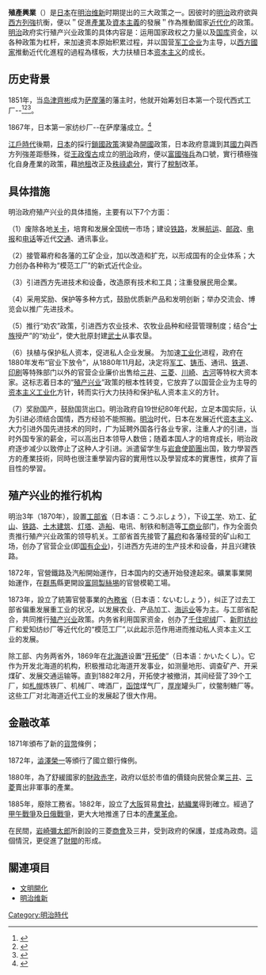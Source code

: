 '''殖產興業'''（{{jpn|j=殖産興業|hg=しょくさんこうぎょう|rm=shokusan kōgyō|f=y}}）是[[日本|日本]]在[[明治维新|明治维新]]时期提出的三大政策之一。因彼时的[[明治|明治]]政府欲與[[西方世界|西方]][[列強|列強]]抗衡，便以＂促進[[產業|產業]]及[[資本主義|資本主義]]的發展＂作為推動國家[[近代化|近代化]]的政策。[[明治|明治]]政府实行殖产兴业政策的具体内容是：运用国家政权之力量以及[[国库|国库]]资金，以各种政策为杠杆，来加速资本原始积累过程，并以国营[[國防工業|军工企业]]为主导，以[[西方國家|西方國家]]推動近代化進程的過程為樣板，大力扶植日本[[资本主义|资本主义]]的成长。

==历史背景==
1851年，当[[岛津齊彬|岛津齊彬]]成为[[萨摩藩|萨摩藩]]的藩主时，他就开始筹划日本第一个现代西式工厂--{{ja-link|集成館事業}}<ref>{{Cite book |1=和書 |url=https://kotobank.jp/word/%E6%AE%96%E7%94%A3%E8%88%88%E6%A5%AD-80130#E4.B8.96.E7.95.8C.E5.A4.A7.E7.99.BE.E7.A7.91.E4.BA.8B.E5.85.B8.20.E7.AC.AC.EF.BC.92.E7.89.88 |title=殖産興業 |publisher=[[コトバンク|コトバンク]] |access-date=2021-09-12 |archive-date=2021-11-24 |archive-url=https://web.archive.org/web/20211124162758/https://kotobank.jp/word/%E6%AE%96%E7%94%A3%E8%88%88%E6%A5%AD-80130#E4.B8.96.E7.95.8C.E5.A4.A7.E7.99.BE.E7.A7.91.E4.BA.8B.E5.85.B8.20.E7.AC.AC.EF.BC.92.E7.89.88 |dead-url=no }}</ref><ref>{{Cite book |1=和書 |url=https://kotobank.jp/word/%E5%B3%B6%E6%B4%A5%E6%96%89%E5%BD%AC-18466 |title=島津斉彬 |publisher=[[コトバンク|コトバンク]] |access-date=2021-09-12 |archive-date=2021-09-12 |archive-url=https://web.archive.org/web/20210912050732/https://kotobank.jp/word/%E5%B3%B6%E6%B4%A5%E6%96%89%E5%BD%AC-18466 |dead-url=no }}</ref><ref>{{Cite book |1=和書 |url=https://kotobank.jp/word/%E9%9B%86%E6%88%90%E9%A4%A8-77094 |title=集成館 |publisher=[[コトバンク|コトバンク]] |access-date=2021-09-12 |archive-date=2021-11-22 |archive-url=https://web.archive.org/web/20211122064623/https://kotobank.jp/word/%E9%9B%86%E6%88%90%E9%A4%A8-77094 |dead-url=no }}</ref>。

1867年，日本第一家纺纱厂--{{ja-link|鹿儿岛紡績所|鹿児島紡績所}}在萨摩藩成立。<ref name="city">{{Cite web|url=http://www.meijiishin150countdown.com/cust-map/130/|title=鹿児島紡績所跡|publisher=鹿児島市|accessdate=2017-07-23|archive-date=2019-06-07|archive-url=https://web.archive.org/web/20190607104134/http://www.meijiishin150countdown.com/cust-map/130/|dead-url=no}}</ref>

[[江戶時代|江戶時代]]後期，[[日本|日本]]的採行[[鎖國政策|鎖國政策]]演變為[[開國|開國]]政策，日本政府意識到其[[國力|國力]]與西方列強差距懸殊，從[[王政復古|王政復古]]成立的[[明治|明治]]政府，便以[[富國強兵|富國強兵]]為口號，實行積極強化自身產業的政策，藉[[地租|地租]]改正及[[秩祿處分|秩祿處分]]，實行了[[税制|稅制]]改革。

==具体措施==
明治政府殖产兴业的具体措施，主要有以下7个方面：

（1）废除各地[[关卡|关卡]]，培育和发展全国统一市场；建设[[铁路|铁路]]，发展[[航运|航运]]、[[邮政|邮政]]、[[电报|电报]]和[[电话|电话]]等近代[[交通|交通]]、通讯事业。

（2）接管幕府和各藩的工矿企业，加以改造和扩充，以形成国有的企业体系；大力创办各种称为“模范工厂”的新式近代企业。

（3）引进西方先进技术和设备，改造原有技术和工具；注重發展民用企業。

（4）采用奖励、保护等多种方式，鼓励优质新产品和发明创新；举办交流会、博览会以推广先进技术。  

（5）推行“劝农”政策，引进西方农业技术、农牧业品种和经营管理制度；结合“[[士族_(日本)|士族]]授产”的“劝业”，使大批原封建[[武士_(日本)|武士]]从事农垦。

（6）扶植与保护私人资本，促进私人企业发展。 为加速[[工業化|工业化]]进程，政府在1880年发布“官业下放令”，从1880年11月起，决定将[[军工|军工]]、[[鑄幣|铸币]]、通讯、[[铁道|铁道]]、[[印刷|印刷]]等特殊部门以外的官营企业廉价出售给[[三井|三井]]、[[三菱|三菱]]、[[川崎|川崎]]、[[古河|古河]]等特权大资本家。这标志着日本的“[[殖产兴业|殖产兴业]]”政策的根本性转变，它放弃了以国营企业为主导的[[资本主义|资本主义]][[工业化|工业化]]方针，转而实行大力扶持和保护私人资本主义的方针。

（7）奖励国产，鼓励国货出口。明治政府自19世纪80年代起，立足本国实际，认为引进必须结合国情，西方经验不能照搬。[[明治|明治]]时代，日本在发展近代[[资本主义|资本主义]]、大力引进外国先进技术的同时，广为延聘外国各行各业专家，注重人才的引进，当时外国专家的薪金，可以高出日本领导人数倍；随着本国人才的培育成长，明治政府逐步减少以致停止了这种人才引进。派遣留学生与[[岩倉使節團|岩倉使節團]]出国，致力學習西方的產業技術，同時也很注重學習内容的實用性以及學習成本的實惠性，摈弃了盲目性的學習。
==殖产兴业的推行机构==
明治3年（1870年），設置[[工部省|工部省]]（日本语：こうぶしょう），下设[[工学|工学]]、劝工、[[矿山|矿山]]、[[鐵路運輸|铁路]]、[[土木建筑工程|土木建筑]]、[[灯塔|灯塔]]、[[造船|造船]]、电讯、制铁和制造等[[工商业|工商业]]部门，作为全面负责推行殖产兴业政策的领导机关。工部省首先接管了[[幕府|幕府]]和各藩经营的矿山和工场，创办了官营企业(即[[国有企业|国有企业]])，引进西方先进的生产技术和设备，并且兴建铁路。

1872年，官營鐵路及汽船開始運作，日本国内的交通开始發達起來。礦業事業開始運作，在[[群馬縣|群馬]]縣更開設[[富岡製絲埸|富岡製絲埸]]的官營模範工場。

1873年，設立了統籌官營事業的[[內務省|內務省]]（日本语：ないむしょう），纠正了过去工部省偏重发展重工业的状况，以发展农业、产品加工、[[海運|海运业]]等为主。与工部省配合，共同推行[[殖产兴业|殖产兴业]]政策。内务省利用国家资金，创办了[[千住|千住]][[呢绒|呢绒]]厂、[[新町|新町]][[紡紗|纺纱]]厂和爱知纺纱厂等近代化的“模范工厂”,以此起示范作用进而推动私人资本主义工业的发展。

除工部、内务两省外，1869年在[[北海道|北海道]]设置“[[开拓使|开拓使]]”（日本语：かいたくし）。它作为开发北海道的机构，积极推动北海道开发事业，如测量地形、调查矿产、开采煤矿、发展交通运输等。直到1882年2月，开拓使才被撤消，其间经营了39个工厂，如[[札幌市|札幌]]炼铁厂、机械厂、啤酒厂，[[函館市|函馆]]煤气厂，[[厚岸郡|厚岸]]罐头厂，纹鳖制糖厂等。这些工厂对北海道近代工业的发展起了很大作用。

==金融改革==
1871年頒布了新的[[貨幣|貨幣]]條例；

1872年，[[澁澤榮一|澁澤榮一]]等頒行了國立銀行條例。

1880年，為了舒緩國家的[[財政赤字|財政赤字]]，政府以低於市值的價錢向民營企業[[三井集團|三井]]、[[三菱集团|三菱]]賣出非軍事的產業。

1885年，廢除工務省。1882年，設立了[[大阪市|大阪]]貿易[[会社|會社]]，[[紡織業|紡織業]]得到確立。經過了[[甲午戰爭|甲午戰爭]]及[[日俄戰爭|日俄戰爭]]，更大大地推進了日本的[[產業革命|產業革命]]。

在民間，[[岩崎彌太郎|岩崎彌太郎]]所創設的三菱[[商會|商會]]及三井，受到政府的保護，並成為政商。這個情況，更促進了[[財閥|財閥]]的形成。

==關連項目==
* [[文明開化|文明開化]]
* [[明治维新|明治维新]]

[[Category:明治時代|Category:明治時代]]